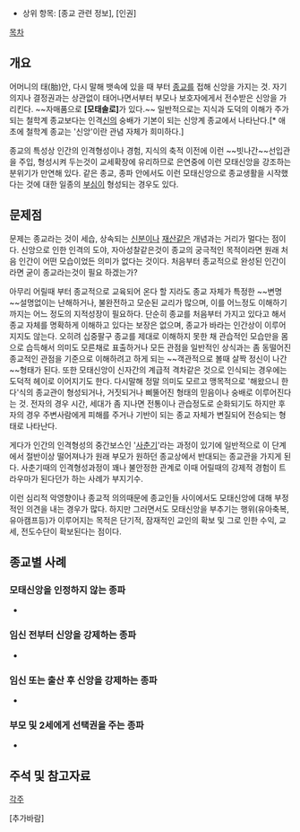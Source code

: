 * 상위 항목: [종교 관련 정보], [인권]
 

[[목차]]
== 개요 ==
어머니의 태(胎)안, 다시 말해 뱃속에 있을 때 부터 [[종교]]를 접해 신앙을 가지는 것. 자기 의지나 결정권과는 상관없이 태어나면서부터 부모나 보호자에게서 전수받은 신앙을 가리킨다. ~~자매품으로 '''[모태솔로]'''가 있다.~~ 일반적으로는 지식과 도덕의 이해가 주가되는 철학계 종교보다는 인격[[신]]의 숭배가 기본이 되는 신앙계 종교에서 나타난다.[* 애초에 철학계 종교는 '신앙'이란 관념 자체가 희미하다.]

종교의 특성상 인간의 인격형성이나 경험, 지식의 축적 이전에 이런 ~~빗나간~~선입관을 주입, 형성시켜 두는것이 교세확장에 유리하므로 은연중에 이런 모태신앙을 강조하는 분위기가 만연해 있다. 같은 종교, 종파 안에서도 이런 모태신앙으로 종교생활을 시작했다는 것에 대한 일종의 [[부심]]이 형성되는 경우도 있다.

== 문제점 == 
문제는 종교라는 것이 세습, 상속되는 [[신분]]이나 [[재산]]같은 개념과는 거리가 멀다는 점이다. 신앙으로 인한 인격의 도야, 자아성찰같은것이 종교의 궁극적인 목적이라면 원래 처음 인간이 어떤 모습이었든 의미가 없다는 것이다. 처음부터 종교적으로 완성된 인간이라면 굳이 종교라는것이 필요 하겠는가?

아무리 어릴때 부터 종교적으로 교육되어 온다 할 지라도 종교 자체가 특정한 ~~변명~~설명없이는 난해하거나, 불완전하고 모순된 교리가 많으며, 이를 어느정도 이해하기까지는 어느 정도의 지적성장이 필요하다. 단순히 종교를 처음부터 가지고 있다고 해서 종교 자체를 명확하게 이해하고 있다는 보장은 없으며, 종교가 바라는 인간상이 이루어지지도 않는다. 오히려 십중팔구 종교를 제대로 이해하지 못한 채 관습적인 모습만을 몸으로 습득해서 의미도 모른채로 표출하거나 모든 관점을 일반적인 상식과는 좀 동떨어진 종교적인 관점을 기준으로 이해하려고 하게 되는 ~~객관적으로 볼때 살짝 정신이 나간~~형태가 된다. 또한 모태신앙이 신자간의 계급적 격차같은 것으로 인식되는 경우에는 도덕적 헤이로 이어지기도 한다. 다시말해 정말 의미도 모르고 맹목적으로 '해왔으니 한다'식의 종교관이 형성되거나, 거짓되거나 삐뚤어진 형태의 믿음이나 숭배로 이루어진다는 것. 전자의 경우 시간, 세대가 좀 지나면 전통이나 관습정도로 순화되기도 하지만 후자의 경우 주변사람에게 피해를 주거나 기반이 되는 종교 자체가 변질되어 전승되는 형태로 나타난다.

게다가 인간의 인격형성의 중간보스인 '[[사춘기]]'라는 과정이 있기에 일반적으로 이 단계에서 절반이상 떨어져나가 원래 부모가 원하던 종교상에서 반대되는 종교관을 가지게 된다. 사춘기때의 인격형성과정이 꽤나 불안정한 관계로 이때 어릴때의 강제적 경험이 트라우마가 된다던가 하는 사례가 부지기수. 

이런 심리적 악영향이나 종교적 의의때문에 종교인들 사이에서도 모태신앙에 대해 부정적인 의견을 내는 경우가 많다. 하지만 그러면서도 모태신앙을 부추기는 행위(유아축복, 유아캠프등)가 이루어지는 목적은 단기적, 잠재적인 교인의 확보 및 그로 인한 수익, 교세, 전도수단이 확보된다는 점이다. 

== 종교별 사례 ==


=== 모태신앙을 인정하지 않는 종파 ===
* 

=== 임신 전부터 신앙을 강제하는 종파 ===
* 

=== 임신 또는 출산 후 신앙을 강제하는 종파 ===
* 

=== 부모 및 2세에게 선택권을 주는 종파 ===
* 

== 주석 및 참고자료 ==
[[각주]]

[추가바람]
